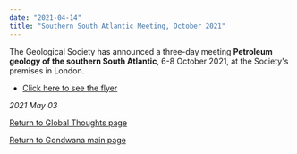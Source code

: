 ```yaml
---
date: "2021-04-14"
title: "Southern South Atlantic Meeting, October 2021"
---
```



The Geological Society has announced a three-day meeting **Petroleum geology of the southern South Atlantic**, 6-8 October 2021, at the Society's premises in London.

* [Click here to see the flyer](http://www.reeves.nl/upload/south-atlantic-poster.pdf)



*2021 May 03*


[Return to Global Thoughts page](../other-material)


[Return to Gondwana main page](../../gondwana)

